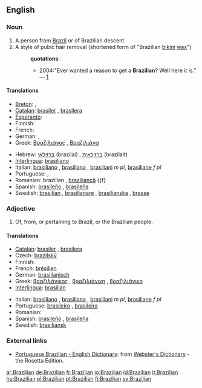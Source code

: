 {{see|brazilian}}

==English==

===Noun===
{{en-noun}}

# A person from [[Brazil]] or of Brazilian descent.
# A style of pubic hair removal (shortened form of "Brazilian [[bikini]] [[wax]]")
#:'''quotations''':
#:*2004:"Ever wanted a reason to get a '''Brazilian'''? Well here it is." — [http://www.tinbilly.com./whatson.html]

====Translations====
{{trans-top|person from Brazil}}
* [[Breton]]: {{t+|br|Braziliad|m|xs=Breton}}, {{t+|br|Braziliadez|f|xs=Breton}}
* [[Catalan]]: [[brasiler]] {{m}}, [[brasilera]] {{f}}
* [[Esperanto]]: {{t-|eo|Brazilano|xs=Esperanto}}
* Finnish: {{t+|fi|brasilialainen}}
* French: {{t+|fr|Brésilien}}
* German: {{t+|de|Brasilianer|m}}, {{t+|de|Brasilianerin|f}}
* Greek: [[Βραζιλιάνος]] {{m}}, [[Βραζιλιάνα]] {{f}}
{{trans-mid}}
* Hebrew: [[ברזילאי]] (brazilai) {{m}}, [[ברזילאית]] (brazilait) {{f}}
* [[Interlingua]]: [[brasiliano]]
* Italian: [[brasiliano]] {{m}}, [[brasiliana]] {{f}}, [[brasiliani]] ''m pl'', [[brasiliane]] ''f pl''
* Portuguese: {{t+|pt|brasileiro|m}}, {{t+|pt|brasileira|f}}
* Romanian: brazilian {{m}}, [[braziliancă]] {{f}
* Spanish: [[brasileño]] {{m}}, [[brasileña]] {{f}}
* Swedish: [[brasilian]] {{c}}, [[brasilianare]] {{c}}, [[brasilianska]] {{c}}, [[brasse]] {{c}}
{{trans-bottom}}

===Adjective===
{{en-adj|-}}

# Of, from, or pertaining to Brazil, or the Brazilian people.

====Translations====
{{top}}
* [[Catalan]]: [[brasiler]] {{m}}, [[brasilera]] {{f}}
* Czech: [[brazilský]] {{m}}
* Finnish: {{t+|fi|brasilialainen}}
* French: [[brésilien]]
* German: [[brasilianisch]]
* Greek: [[βραζιλάνικος]] {{m}}, [[βραζιλιάνικη]] {{f}}, [[βραζιλιάνικο]] {{n}}
* [[Interlingua]]: [[brasilian]]
{{mid}}
* Italian: [[brasiliano]] {{m}}, [[brasiliana]] {{f}}, [[brasiliani]] ''m pl'', [[brasiliane]] ''f pl''
* Portuguese: [[brasileiro]] {{m}}, [[brasileira]] {{f}}
* Romanian: {{t-|ro|brazilian}}
* Spanish: [[brasileño]] {{m}}, [[brasileña]] {{f}}
* Swedish: [[brasiliansk]]
{{bottom}}

===External links===
*[http://www.websters-online-dictionary.org/definition/Portuguese+Brazilian-english/ Portuguese Brazilian - English Dictionary]: from [http://www.websters-online-dictionary.org/ Webster's Dictionary] - the Rosetta Edition.

[[ar:Brazilian]]
[[de:Brazilian]]
[[fr:Brazilian]]
[[io:Brazilian]]
[[id:Brazilian]]
[[it:Brazilian]]
[[hu:Brazilian]]
[[pl:Brazilian]]
[[pt:Brazilian]]
[[fi:Brazilian]]
[[sv:Brazilian]]
